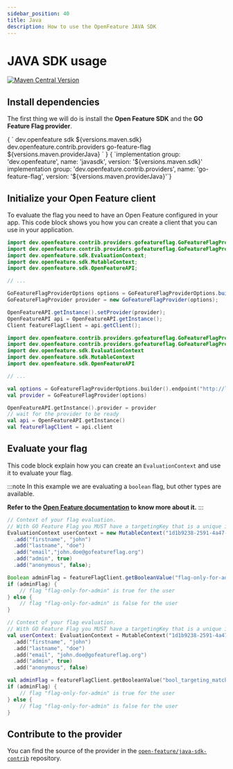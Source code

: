 ```yaml
---
sidebar_position: 40
title: Java
description: How to use the OpenFeature JAVA SDK
---
```


# JAVA SDK usage
[![Maven Central Version](https://img.shields.io/maven-central/v/dev.openfeature.contrib.providers/go-feature-flag?color=blue&style=flat-square)](https://search.maven.org/artifact/dev.openfeature.contrib.providers/go-feature-flag)

## Install dependencies

The first thing we will do is install the **Open Feature SDK** and the **GO Feature Flag provider**.


<Tabs groupId="code">
  <TabItem value="maven" label="maven">
    <CodeBlock
      language="xml"
      showLineNumbers>
      {
`<dependency>
    <groupId>dev.openfeature</groupId>
    <artifactId>sdk</artifactId>
    <artifactId>${versions.maven.sdk}</artifactId>
</dependency>
<dependency>
    <groupId>dev.openfeature.contrib.providers</groupId>
    <artifactId>go-feature-flag</artifactId>
    <version>${versions.maven.providerJava}</version>
</dependency>`
      }
    </CodeBlock>

  </TabItem>
  <TabItem value="gradle" label="gradle">
    <CodeBlock
      language="toml"
      showLineNumbers>
      {
`implementation group: 'dev.openfeature', name: 'javasdk', version: '${versions.maven.sdk}'
implementation group: 'dev.openfeature.contrib.providers', name: 'go-feature-flag', version: '${versions.maven.providerJava}'`}
    </CodeBlock>

  </TabItem>
</Tabs>


## Initialize your Open Feature client
To evaluate the flag you need to have an Open Feature configured in your app.
This code block shows you how you can create a client that you can use in your application.

<Tabs groupId="code">
  <TabItem value="java" label="java">

```java
import dev.openfeature.contrib.providers.gofeatureflag.GoFeatureFlagProvider;
import dev.openfeature.contrib.providers.gofeatureflag.GoFeatureFlagProviderOptions;
import dev.openfeature.sdk.EvaluationContext;
import dev.openfeature.sdk.MutableContext;
import dev.openfeature.sdk.OpenFeatureAPI;

// ...

GoFeatureFlagProviderOptions options = GoFeatureFlagProviderOptions.builder().endpoint("http://localhost:1031/").build();
GoFeatureFlagProvider provider = new GoFeatureFlagProvider(options);

OpenFeatureAPI.getInstance().setProvider(provider);
OpenFeatureAPI api = OpenFeatureAPI.getInstance();
Client featureFlagClient = api.getClient();
```

 </TabItem>
  <TabItem value="kotlin" label="Kotlin">

```kotlin
import dev.openfeature.contrib.providers.gofeatureflag.GoFeatureFlagProvider
import dev.openfeature.contrib.providers.gofeatureflag.GoFeatureFlagProviderOptions
import dev.openfeature.sdk.EvaluationContext
import dev.openfeature.sdk.MutableContext
import dev.openfeature.sdk.OpenFeatureAPI

// ...

val options = GoFeatureFlagProviderOptions.builder().endpoint("http://localhost:1031/").build()
val provider = GoFeatureFlagProvider(options)

OpenFeatureAPI.getInstance().provider = provider
// wait for the provider to be ready
val api = OpenFeatureAPI.getInstance()
val featureFlagClient = api.client
```

  </TabItem>
</Tabs>


## Evaluate your flag

This code block explain how you can create an `EvaluationContext` and use it to evaluate your flag.

:::note
In this example we are evaluating a `boolean` flag, but other types are available.

**Refer to the [Open Feature documentation](https://docs.openfeature.dev/docs/reference/concepts/evaluation-api#basic-evaluation) to know more about it.**
:::

<Tabs groupId="code">
  <TabItem value="java" label="java">

```java
// Context of your flag evaluation.
// With GO Feature Flag you MUST have a targetingKey that is a unique identifier of the user.
EvaluationContext userContext = new MutableContext("1d1b9238-2591-4a47-94cf-d2bc080892f1")
  .add("firstname", "john")
  .add("lastname", "doe")
  .add("email","john.doe@gofeatureflag.org")
  .add("admin", true)
  .add("anonymous", false);

Boolean adminFlag = featureFlagClient.getBooleanValue("flag-only-for-admin", false, userContext);
if (adminFlag) {
    // flag "flag-only-for-admin" is true for the user
} else {
    // flag "flag-only-for-admin" is false for the user
}
```

 </TabItem>
  <TabItem value="kotlin" label="Kotlin">

```kotlin
// Context of your flag evaluation.
// With GO Feature Flag you MUST have a targetingKey that is a unique identifier of the user.
val userContext: EvaluationContext = MutableContext("1d1b9238-2591-4a47-94cf-d2bc080892f1")
  .add("firstname", "john")
  .add("lastname", "doe")
  .add("email", "john.doe@gofeatureflag.org")
  .add("admin", true)
  .add("anonymous", false)

val adminFlag = featureFlagClient.getBooleanValue("bool_targeting_match", false, userContext)
if (adminFlag) {
    // flag "flag-only-for-admin" is true for the user
} else {
    // flag "flag-only-for-admin" is false for the user
}
```

  </TabItem>
</Tabs>

## Contribute to the provider
You can find the source of the provider in the [`open-feature/java-sdk-contrib`](https://github.com/open-feature/java-sdk-contrib/tree/main/providers/go-feature-flag) repository.